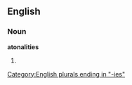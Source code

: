==English==
===Noun===
'''atonalities'''

# {{plural of|[[atonality]]}}

[[Category:English plurals ending in "-ies"]]